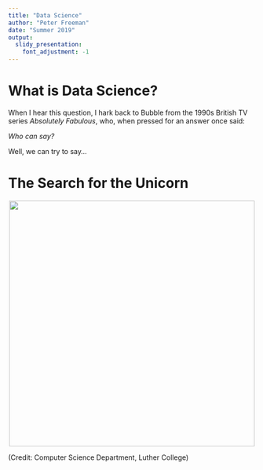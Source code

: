 ```yaml
---
title: "Data Science"
author: "Peter Freeman"
date: "Summer 2019"
output: 
  slidy_presentation:
    font_adjustment: -1
---
```


What is Data Science?
===

When I hear this question, I hark back to Bubble from the 1990s British TV series *Absolutely Fabulous*, who, when pressed for an answer once said:

*Who can say?*

Well, we can try to say...

The Search for the Unicorn
===

<center>![](http://www.stat.cmu.edu/~pfreeman/data_science.png){width=500px}</center>

(Credit: Computer Science Department, Luther College)



